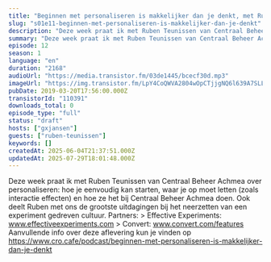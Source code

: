 ```yaml
---
title: "Beginnen met personaliseren is makkelijker dan je denkt, met Ruben Teunissen (Centraal Beheer)"
slug: "s01e11-beginnen-met-personaliseren-is-makkelijker-dan-je-denkt"
description: "Deze week praat ik met Ruben Teunissen van Centraal Beheer Achmea over personaliseren: hoe je eenvoudig kan starten, waar je op moet letten (zoals interactie effecten) en hoe ze het bij Centraal Beheer Achmea doen. Ook deelt Ruben met ons de grootste uitdagingen bij het neerzetten van een experiment gedreven cultuur. Partners: > Effective Experiments: www.effectiveexperiments.com > Convert: www.convert.com/features Aanvullende info over deze aflevering kun je vinden op https://www.cro.cafe/podcast/beginnen-met-personaliseren-is-makkelijker-dan-je-denkt"
summary: "Deze week praat ik met Ruben Teunissen van Centraal Beheer Achmea over personaliseren: hoe je eenvoudig kan starten, waar je op moet letten (zoals interactie effecten) en hoe ze het bij Centraal Beheer Achmea doen.\r\n\r\nOok deelt Ruben met ons de grootste uitdagingen bij het neerzetten van een experiment gedreven cultuur.\r\n\r\nPartners:\r\n> Effective Experiments: www.effectiveexperiments.com\r\n> Convert: www.convert.com/features\r\n\r\nAanvullende info over deze aflevering kun je vinden op https://www.cro.cafe/podcast/beginnen-met-personaliseren-is-makkelijker-dan-je-denkt"
episode: 12
season: 1
language: "en"
duration: "2168"
audioUrl: "https://media.transistor.fm/03de1445/bcecf30d.mp3"
imageUrl: "https://img.transistor.fm/LpY4CoQWVA2804wOpCTjjgNQ6l639A7SLLsokvFX0mI/rs:fill:0:0:1/w:1400/h:1400/q:60/mb:500000/aHR0cHM6Ly9pbWct/dXBsb2FkLXByb2R1/Y3Rpb24udHJhbnNp/c3Rvci5mbS9lcGlz/b2RlLzExMDM5MS8x/NjAxNTg4NjgzLWFy/dHdvcmsuanBn.webp"
pubDate: 2019-03-20T17:56:00.000Z
transistorId: "110391"
downloads_total: 0
episode_type: "full"
status: "draft"
hosts: ["gxjansen"]
guests: ["ruben-teunissen"]
keywords: []
createdAt: 2025-06-04T21:37:51.000Z
updatedAt: 2025-07-29T18:01:48.000Z
---
```


Deze week praat ik met Ruben Teunissen van Centraal Beheer Achmea over personaliseren: hoe je eenvoudig kan starten, waar je op moet letten (zoals interactie effecten) en hoe ze het bij Centraal Beheer Achmea doen. Ook deelt Ruben met ons de grootste uitdagingen bij het neerzetten van een experiment gedreven cultuur. Partners: > Effective Experiments: www.effectiveexperiments.com > Convert: www.convert.com/features Aanvullende info over deze aflevering kun je vinden op https://www.cro.cafe/podcast/beginnen-met-personaliseren-is-makkelijker-dan-je-denkt
